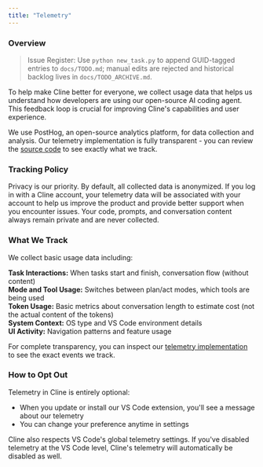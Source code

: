 ```yaml
---
title: "Telemetry"
---
```


### Overview
> Issue Register: Use `python new_task.py` to append GUID-tagged entries to `docs/TODO.md`; manual edits are rejected and historical backlog lives in `docs/TODO_ARCHIVE.md`.

To help make Cline better for everyone, we collect usage data that helps us understand how developers are using our open-source AI coding agent. This feedback loop is crucial for improving Cline's capabilities and user experience.

We use PostHog, an open-source analytics platform, for data collection and analysis. Our telemetry implementation is fully transparent - you can review the [source code](https://github.com/cline/cline/blob/main/src/services/posthog/telemetry/TelemetryService.ts) to see exactly what we track.

### Tracking Policy

Privacy is our priority. By default, all collected data is anonymized. If you log in with a Cline account, your telemetry data will be associated with your account to help us improve the product and provide better support when you encounter issues. Your code, prompts, and conversation content always remain private and are never collected.

### What We Track

We collect basic usage data including:

**Task Interactions:** When tasks start and finish, conversation flow (without content)\
**Mode and Tool Usage:** Switches between plan/act modes, which tools are being used\
**Token Usage:** Basic metrics about conversation length to estimate cost (not the actual content of the tokens)\
**System Context:** OS type and VS Code environment details\
**UI Activity:** Navigation patterns and feature usage

For complete transparency, you can inspect our [telemetry implementation](https://github.com/cline/cline/blob/main/src/services/posthog/telemetry/TelemetryService.ts) to see the exact events we track.

### How to Opt Out

Telemetry in Cline is entirely optional:

-   When you update or install our VS Code extension, you'll see a message about our telemetry
-   You can change your preference anytime in settings

Cline also respects VS Code's global telemetry settings. If you've disabled telemetry at the VS Code level, Cline's telemetry will automatically be disabled as well.

